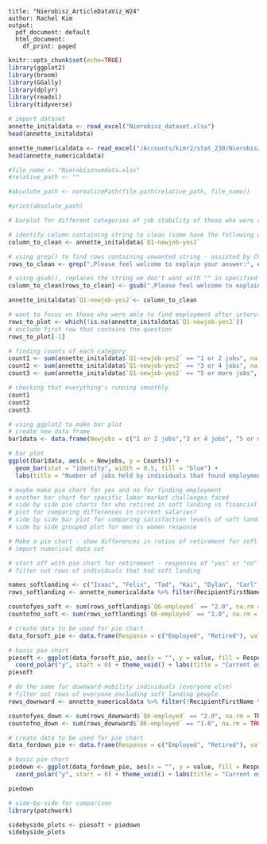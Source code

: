 ```
title: "Nierobisz_ArticleDataViz_W24"
author: Rachel Kim
output:
  pdf_document: default
  html_document:
    df_print: paged
```
```r
knitr::opts_chunk$set(echo=TRUE)
library(ggplot2)
library(broom)
library(GGally)
library(dplyr)
library(readxl)
library(tidyverse)
```

```r
# import dataset 
annette_initaldata <- read_excel("Nierobisz_dataset.xlsx")
head(annette_initaldata)

annette_numericaldata <- read_excel("/Accounts/kimr2/stat_230/Nierobisznumdata.xlsx")
head(annette_numericaldata)

#file_name <- "Nierobisznumdata.xlsx"
#relative_path <- ""

#absolute_path <- normalizePath(file.path(relative_path, file_name))

#print(absolute_path)

```

```r
# barplot for different categories of job stability of those who were reemployed after interview

# identify column containing string to clean (some have the following question asked attached to it)
column_to_clean <- annette_initaldata$`Q1-newjob-yes2`

# using grep() to find rows containing unwanted string - assisted by CHATGPT
rows_to_clean <- grep(",Please feel welcome to explain your answer:", column_to_clean)

# using gsub(), replaces the string we don't want with "" in specified rows - assisted by CHATGPT
column_to_clean[rows_to_clean] <- gsub(",Please feel welcome to explain your answer:", "", column_to_clean[rows_to_clean])

annette_initaldata$`Q1-newjob-yes2`<- column_to_clean

```


```r
# want to focus on those who were able to find employment after interview
rows_to_plot <- which(!is.na(annette_initaldata$`Q1-newjob-yes2`))
# exclude first row that contains the question
rows_to_plot[-1]

# finding counts of each category
count1 <- sum(annette_initaldata$`Q1-newjob-yes2` == "1 or 2 jobs", na.rm = TRUE)
count2 <- sum(annette_initaldata$`Q1-newjob-yes2` == "3 or 4 jobs", na.rm = TRUE)
count3 <- sum(annette_initaldata$`Q1-newjob-yes2` == "5 or more jobs", na.rm = TRUE)

# checking that everything's running smoothly
count1
count2
count3
```

```r
# using ggplot2 to make bar plot
# create new data frame
bar1data <- data.frame(Newjobs = c("1 or 2 jobs","3 or 4 jobs", "5 or more jobs"), Counts = c(count1,count2,count3))

# bar plot
ggplot(bar1data, aes(x = Newjobs, y = Counts)) +
  geom_bar(stat = "identity", width = 0.5, fill = "blue") + 
  labs(title = "Number of jobs held by individuals that found employment", x = "Number of jobs held", y = "Count of individuals")
```

```r
# maybe make pie chart for yes and no for finding employment
# another bar chart for specific labor market challenges faced
# side by side pie charts for who retired in soft landing vs financial hardship
# plot for comparing differences in current salaries?
# side by side bar plot for comparing satisfaction levels of soft landing vs financial hardship after job loss
# side by side grouped plot for men vs women response
```

```r
# Make a pie chart - show differences in ratios of retirement for soft landing vs downward mobility individuals
# import numerical data set

# start off with pie chart for retirement - responses of "yes" or "no" for soft landing
# filter out rows of individuals that had soft landing

names_softlanding <- c("Isaac", "Felix", "Tad", "Kai", "Dylan", "Carl", "Henry", "Marie")
rows_softlanding <- annette_numericaldata %>% filter(RecipientFirstName %in% names_softlanding)

countofyes_soft <- sum(rows_softlanding$`Q6-employed` == "2.0", na.rm = TRUE)
countofno_soft <- sum(rows_softlanding$`Q6-employed` == "1.0", na.rm = TRUE)

# create data to be used for pie chart
data_forsoft_pie <- data.frame(Response = c("Employed", "Retired"), value = c(countofyes_soft, countofno_soft))

# basic pie chart
piesoft <- ggplot(data_forsoft_pie, aes(x = "", y = value, fill = Response)) + geom_bar(stat = "identity", width = 1, color = "white") + scale_fill_manual(values = c("Employed" = "green", "Retired" = "lightblue"))+
  coord_polar("y", start = 0) + theme_void() + labs(title = "Current employment status\nof soft-landing respondents") + theme(plot.title = element_text(hjust = 0.5))
piesoft
```

```r
# do the same for downward-mobility individuals (everyone else)
# filter out rows of everyone excluding soft landing people
rows_downward <- annette_numericaldata %>% filter(!RecipientFirstName %in% names_softlanding)

countofyes_down <- sum(rows_downward$`Q6-employed` == "2.0", na.rm = TRUE)
countofno_down <- sum(rows_downward$`Q6-employed` == "1.0", na.rm = TRUE)

# create data to be used for pie chart
data_fordown_pie <- data.frame(Response = c("Employed", "Retired"), value = c(countofyes_down, countofno_down))

# basic pie chart
piedown <- ggplot(data_fordown_pie, aes(x = "", y = value, fill = Response)) + geom_bar(stat = "identity", width = 1, color = "white") + scale_fill_manual(values = c("Employed" = "green", "Retired" = "lightblue"))+
  coord_polar("y", start = 0) + theme_void() + labs(title = "Current employment status\nof downward-mobility respondents") + theme(plot.title = element_text(hjust = 0.5))

piedown

```
```r
# side-by-side for comparison
library(patchwork)

sidebyside_plots <- piesoft + piedown 
sidebyside_plots
```


